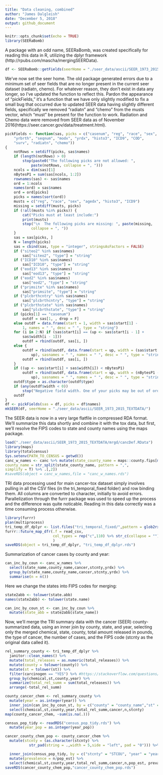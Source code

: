 ---
title: "Data cleaning, combined"
author: "James Dalgleish"
date: "December 5, 2018"
output: github_document
---

```{r setup, include=FALSE}
knitr::opts_chunk$set(echo = TRUE)
library(SEERaBomb)
```
A package with an odd name, SEERaBomb, was created specifically for reading this data in R, utilizing the dplyr framework (http://rpubs.com/mascha/mergingSEERData).

```{r}
df <- SEERaBomb::getFields(seerHome = "./seer_data/ascii/SEER_1973_2015_TEXTDATA/")
```

We've now set the seer home. The old package generated errors due to a minimum set of seer fields that are no longer  present in the current seer dataset (radiatn, chemo). For whatever reason, they don't exist in data any longer, so I've updated the function to reflect this. Pardon the appearance of "pickFields," it's a function that we have only slightly modified to fix a small bug that occurred due to updated SEER data having slightly different fields, specifically we removed "radiatn" and "chemo" from the musts vector, which "must" be present for the function to work. Radiation and Chemo data were removed from SEER data as of November 2016(https://seer.cancer.gov/data/treatment.html).

```{r write_seer, cache = TRUE}
pickFields <- function(sas, picks = c("casenum", "reg", "race", "sex", "agedx", 
    "yrbrth", "seqnum", "modx", "yrdx", "histo3", "ICD9", "COD", 
    "surv", "radiatn", "chemo")) 
{
    notRows = setdiff(picks, sas$names)
    if (length(notRows) > 0) 
        stop(paste0("The following picks are not allowed: ", 
            paste(notRows, collapse = ", ")))
    ncols = dim(sas)[1]
    nBytesP1 = sum(sas[ncols, 1:2])
    rownames(sas) <- sas$names
    ord = 1:ncols
    names(ord) = sas$names
    ord = ord[picks]
    picks = names(sort(ord))
    musts = c("reg", "race", "sex", "agedx", "histo3", "ICD9")
    missing = setdiff(musts, picks)
    if (!all(musts %in% picks)) {
        cat("Picks must at least include:")
        print(musts)
        stop("\n  The following picks are missing: ", paste(missing, 
            collapse = ", "))
    }
    sas = sas[picks, ]
    N = length(picks)
    sas = cbind(sas, type = "integer", stringsAsFactors = FALSE)
    if ("siteo2" %in% sas$names) 
        sas["siteo2", "type"] = "string"
    if ("ICD10" %in% sas$names) 
        sas["ICD10", "type"] = "string"
    if ("eod13" %in% sas$names) 
        sas["eod13", "type"] = "string"
    if ("eod2" %in% sas$names) 
        sas["eod2", "type"] = "string"
    if ("primsite" %in% sas$names) 
        sas["primsite", "type"] = "string"
    if ("plcbrthcntry" %in% sas$names) 
        sas["plcbrthcntry", "type"] = "string"
    if ("plcbrthstate" %in% sas$names) 
        sas["plcbrthstate", "type"] = "string"
    if (picks[1] == "casenum") 
        outdf = sas[1, , drop = F]
    else outdf = data.frame(start = 1, width = sas$start[1] - 
        1, names = " ", desc = " ", type = "string")
    for (i in 2:N) if (sas$start[i] == (up <- sas$start[i - 1] + 
        sas$width[i - 1])) 
        outdf = rbind(outdf, sas[i, ])
    else {
        outdf = rbind(outdf, data.frame(start = up, width = (sas$start[i] - 
            up), sasnames = " ", names = " ", desc = " ", type = "string"))
        outdf = rbind(outdf, sas[i, ])
    }
    if ((up <- sas$start[i] + sas$width[i]) < nBytesP1) 
        outdf = rbind(outdf, data.frame(start = up, width = (nBytesP1 - 
            up), sasnames = " ", names = " ", desc = " ", type = "string"))
    outdf$type = as.character(outdf$type)
    if (any(outdf$width < 0)) 
        stop("Negative field width. One of your picks may be out of order!")
    outdf
}
df <- pickFields(sas = df, picks = df$names) 
mkSEER(df, seerHome = "./seer_data/ascii/SEER_1973_2015_TEXTDATA/")
```
The SEER data is now in a very large flatfile in compressed RDA format. We'll summarize this data shortly and combine it with the tox data, but first, we'll resolve the FIPS codes to state and county names using the maps package.

```{r county_data, cache = TRUE}
load("./seer_data/ascii/SEER_1973_2015_TEXTDATA/mrgd/cancDef.RData")
library(maps)
library(totalcensus)
Sys.setenv(PATH_TO_CENSUS = getwd())
canc_w_names <- canc %>% mutate(state_county_name = maps::county.fips[match(x = stcnty, maps::county.fips$fips),]$polyname,state_name = str_split(state_county_name, pattern = ",", simplify = T) %>% .[,1],
county_name = str_split(state_county_name, pattern = ",",
simplify = T) %>% .[,2])
#saveRDS(object = canc_w_names,file = "canc_w_names.rds")
```


TRI data processing used for main cancer-tox dataset simply involves pulling in all the CSV files (in the tri_temporal_fixed folder) and row binding them. All columns are converted to character, initially to avoid errors. Parallelization through the furrr package was used to speed up the process and the difference was quite noticable. Reading in this data correctly was a time consuming process otherwise.

```{r}
library(furrr)
plan(multiprocess)
tri_temp_df_dplyr <- list.files("tri_temporal_fixed/",pattern = glob2rx("*.csv"),full.names = T) %>% 
furrr::future_map_dfr(.f = read_csv,
                      col_types = rep("c",110) %>% str_c(collapse = "")
                      )
saveRDS(object = tri_temp_df_dplyr, "tri_temp_df_dplyr.rds")
```
Summarization of cancer cases by county and year:
```{r}
can_inc_by_coun <- canc_w_names %>% 
  select(state_name,county_name,cancer,stcnty,yrdx) %>% 
  group_by(state_name,county_name,cancer,stcnty,yrdx) %>% 
  summarise(n = n()) 
```
Here we change the states into FIPS codes for merging:
```{r}
state2abb <- tolower(state.abb)
names(state2abb) <- tolower(state.name)

can_inc_by_coun_st <- can_inc_by_coun %>% 
  mutate(state_abb = state2abb[state_name])
```
Now, we'll merge the TRI summary data with the cancer (SEER) county-summarized data, using an inner join by county, state, and year, selecting only the merged chemical, state, county, total amount released in pounds, the type of cancer, the number of cases, and the FIPS code (stcnty as the original data called it).
```{r}
rel_summary_county <- tri_temp_df_dplyr %>% 
  janitor::clean_names() %>% 
  mutate(total_releases = as.numeric(total_releases)) %>% 
  mutate(county = tolower(county)) %>%
  mutate(st = tolower(st)) %>%
  filter(carcinogen == "YES") %>% #https://stackoverflow.com/questions/5411979/state-name-to-abbreviation-in-r
  group_by(chemical,st,county,year) %>% 
  summarize(total_rel_summ = sum(total_releases)) %>% 
  arrange(-total_rel_summ)

```

```{r}
county_cancer_chem <- rel_summary_county %>% 
  mutate(year = as.integer(year)) %>% 
  inner_join(can_inc_by_coun_st, by = c("county" = "county_name","st" = "state_abb", "year" = "yrdx")) %>% 
  select(chemical,st,county,year,total_rel_summ,cancer,n,stcnty)
map(county_cancer_chem, ~sum(is.na(.)))

```


```{r}
census_pop_tidy <- readRDS("census_pop_tidy.rds") %>% 
  mutate(year_pop = as.integer(year_pop))

cancer_county_chem_pop <- county_cancer_chem %>% 
  mutate(stcnty = (as.character(stcnty) %>% 
           str_pad(string = .,width = 5,side = "left", pad = "0"))) %>% 

  inner_join(census_pop_tidy, by = c("stcnty" = "STCOU", "year" = "year_pop")) %>% 
  mutate(prevalence = n/pop_est) %>% 
  select(chemical,st,county,year,total_rel_summ,cancer,n,pop_est, prevalence)
saveRDS(cancer_county_chem_pop,"cancer_county_chem_pop.rds") 

```

